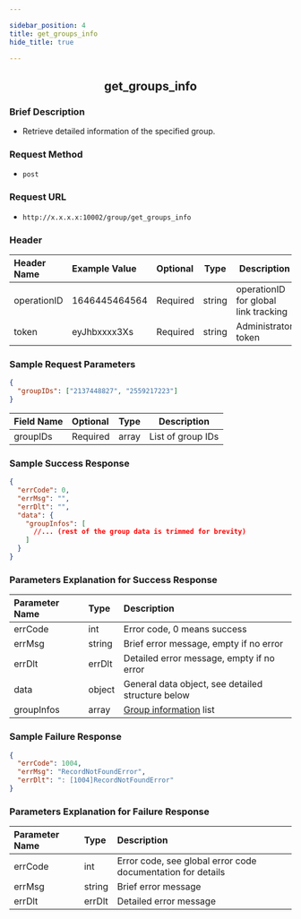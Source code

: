 ```yaml
---

sidebar_position: 4
title: get_groups_info
hide_title: true

---
```


<center>

## get_groups_info

</center>

### Brief Description
- Retrieve detailed information of the specified group.
### Request Method
- `post` 
### Request URL
- `http://x.x.x.x:10002/group/get_groups_info` 


### Header
|Header Name|Example Value|Optional|Type|Description|
|:----    |:-------    |:--- |---|------      |
|operationID|1646445464564|Required|string|operationID for global link tracking|
|token|eyJhbxxxx3Xs|Required|string|Administrator token|


### Sample Request Parameters


```json
{
  "groupIDs": ["2137448827", "2559217223"]
}
```
|Field Name|Optional|Type|Description|
|:----    |:-------    |:--- |---|
|groupIDs|Required|array|List of group IDs|
### Sample Success Response


```json
{
  "errCode": 0,
  "errMsg": "",
  "errDlt": "",
  "data": {
    "groupInfos": [
      //... (rest of the group data is trimmed for brevity)
    ]
  }
}
```
### Parameters Explanation for Success Response


|Parameter Name|Type|Description|
|:----    |:-------    |:--- |
|errCode|int|Error code, 0 means success|
|errMsg|string|Brief error message, empty if no error|
|errDlt|errDlt|Detailed error message, empty if no error|
|data|object|General data object, see detailed structure below|
|groupInfos|array|[Group information](/restapi/commonFields#groupinfo) list|
### Sample Failure Response


```json
{
  "errCode": 1004,
  "errMsg": "RecordNotFoundError",
  "errDlt": ": [1004]RecordNotFoundError"
}
```
### Parameters Explanation for Failure Response


|Parameter Name|Type|Description|
|:----    |:-------    |:--- |
|errCode|int|Error code, see global error code documentation for details|
|errMsg|string|Brief error message|
|errDlt|errDlt|Detailed error message|